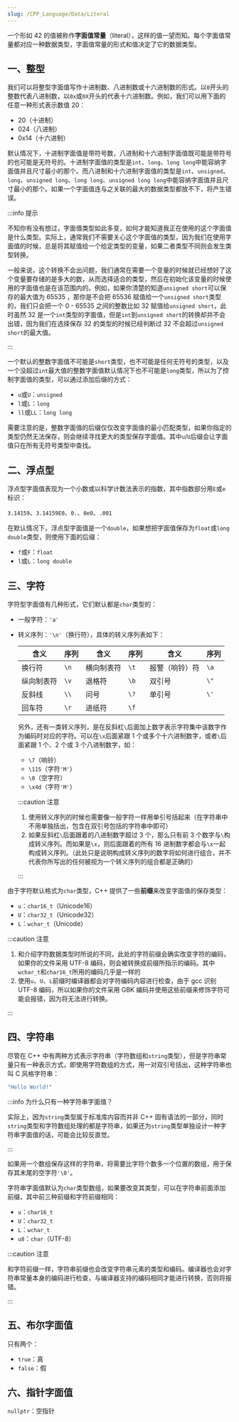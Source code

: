 ```yaml
---
slug: /CPP_Language/Data/Literal
---
```


一个形如 42 的值被称作**字面值常量**（literal），这样的值一望而知。每个字面值常量都对应一种数据类型，字面值常量的形式和值决定了它的数据类型。

## 一、整型

我们可以将整型字面值写作十进制数、八进制数或十六进制数的形式。以`0`开头的整数代表八进制数，以`0x`或`0X`开头的代表十六进制数。例如，我们可以用下面的任意一种形式表示数值 20：

- 20（十进制）
- 024（八进制）
- 0x14（十六进制）

默认情况下，十进制字面值是带符号数，八进制和十六进制字面值既可能是带符号的也可能是无符号的。十进制字面值的类型是`int`、`long`、`long long`中能容纳字面值并且尺寸最小的那个。而八进制和十六进制字面值的类型是`int`、`unsigned`、`long`、`unsigned long`、`long long`、`unsigned long long`中能容纳字面值并且尺寸最小的那个。如果一个字面值连与之关联的最大的数据类型都放不下，将产生错误。

:::info 提示

不知你有没有想过，字面值类型如此多变，如何才能知道我正在使用的这个字面值是什么类型。实际上，通常我们不需要关心这个字面值的类型，因为我们在使用字面值的时候，总是将其赋值给一个给定类型的变量，如果二者类型不同则会发生类型转换。

一般来说，这个转换不会出问题，我们通常在需要一个变量的时候就已经想好了这个变量要存储的是多大的数，从而选择适合的类型，然后在初始化该变量的时候使用的字面值也是在该范围内的。例如，如果你清楚的知道`unsigned short`可以保存的最大值为 65535 ，那你是不会把 65536 赋值给一个`unsigned short`类型的，我们只会把一个 0 - 65535 之间的整数比如 32 赋值给`unsigned short`，此时虽然 32 是一个`int`类型的字面值，但是`int`到`unsigned short`的转换却并不会出错，因为我们在选择保存 32 的类型的时候已经判断过 32 不会超过`unsigned short`的最大值。

:::

一个默认的整数字面值不可能是`short`类型，也不可能是任何无符号的类型，以及一个没超过`int`最大值的整数字面值默认情况下也不可能是`long`类型，所以为了控制字面值的类型，可以通过添加后缀的方式：

- `u`或`U`：`unsigned`
- `l`或`L`：`long`
- `ll`或`LL`：`long long`

需要注意的是，整数字面值的后缀仅仅改变字面值的最小匹配类型，如果你指定的类型仍然无法保存，则会继续寻找更大的类型保存字面值。其中`u`/`U`后缀会让字面值只在所有无符号类型中查找。



## 二、浮点型

浮点型字面值表现为一个小数或以科学计数法表示的指数，其中指数部分用`E`或`e`标识：

`3.14159`、`3.14159E0`、`0.`、`0e0`、`.001`

在默认情况下，浮点型字面值是一个`double`，如果想把字面值保存为`float`或`long double`类型，则使用下面的后缀：

- `f`或`F`：`float`
- `l`或`L`：`long double`



## 三、字符

字符型字面值有几种形式，它们默认都是`char`类型的：

- 一般字符：`'a'`

- 转义序列：`'\n'`（换行符），具体的转义序列表如下：

  | 含义       | 序列 | 含义       | 序列 | 含义           | 序列 |
  | ---------- | ---- | ---------- | ---- | -------------- | ---- |
  | 换行符     | `\n` | 横向制表符 | `\t` | 报警（响铃）符 | `\a` |
  | 纵向制表符 | `\v` | 退格符     | `\b` | 双引号         | `\"` |
  | 反斜线     | `\\` | 问号       | `\?` | 单引号         | `\'` |
  | 回车符     | `\r` | 进纸符     | `\f` |                |      |

  另外，还有一类转义序列，是在反斜杠`\`后面加上数字表示字符集中该数字作为编码时对应的字符。可以在`\x`后面紧跟 1 个或多个十六进制数字，或者`\`后面紧跟 1 个、2 个或 3 个八进制数字，如：

  - `\7`（响铃）
  - `\115`（字符`'M'`）
  - `\0`（空字符）
  - `\x4d`（字符`'M'`）

  :::caution 注意

  1. 使用转义序列的时候也需要像一般字符一样用单引号括起来（在字符串中不用单独括出，包含在双引号包括的字符串中即可）
  2. 如果反斜杠`\`后面跟着的八进制数字超过 3 个，那么只有前 3 个数字与`\`构成转义序列。而如果是`\x`，则后面跟着的所有 16 进制数字都会与`\x`一起构成转义序列。（此处只是说明构成转义序列的数字将如何进行组合，并不代表你所写出的任何被视为一个转义序列的组合都是正确的）

  :::

由于字符默认格式为`char`类型，C++ 提供了一些**前缀**来改变字面值的保存类型：

- `u`：`char16_t`（Unicode16）
- `U`：`char32_t`（Unicode32）
- `L`：`wchar_t`（Unicode）

:::caution 注意

1. 和介绍字符数据类型时所说的不同，此处的字符前缀会确实改变字符的编码，如果你的文件采用 UTF-8 编码，则会被转换成前缀所指示的编码。其中`wchar_t`和`char16_t`所用的编码几乎是一样的
2. 使用`u`、`U`、`L`前缀时编译器都会对字符编码内容进行检查，由于 gcc 识别 UTF-8 编码，所以如果你的文件采用 GBK 编码并使用这些前缀来修饰字符可能会报错，因为将无法进行转换。

:::



## 四、字符串

尽管在 C++ 中有两种方式表示字符串（字符数组和`string`类型），但是字符串常量只有一种表示方式，即使用字符数组的方式，用一对双引号括出，这种字符串也叫 C 风格字符串：

```c++
"Hello World!"
```

:::info 为什么只有一种字符串字面值？

实际上，因为`string`类型属于标准库内容而并非 C++ 固有语法的一部分，同时`string`类型和字符数组处理的都是字符串，如果还为`string`类型单独设计一种字符串字面值的话，可能会比较反直觉。

:::

如果用一个数组保存这样的字符串，将需要比字符个数多一个位置的数组，用于保存其末尾的空字符`'\0'`。

字符串字面值默认为`char`类型数组，如果要改变其类型，可以在字符串前面添加前缀，其中前三种前缀和字符前缀相同：

- `u`：`char16_t`
- `U`：`char32_t`
- `L`：`wchar_t`
- `u8`：`char`（UTF-8）

:::caution 注意

和字符前缀一样，字符串前缀也会改变字符串元素的类型和编码。编译器也会对字符串常量本身的编码进行检查，与编译器支持的编码相同才能进行转换，否则将报错。

:::



## 五、布尔字面值

只有两个：

- `true`：真
- `false`：假



## 六、指针字面值

`nullptr`：空指针
